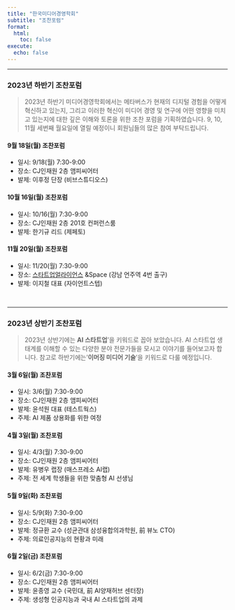 ```yaml
---
title: "한국미디어경영학회"
subtitle: "조찬포럼"
format:
  html:
    toc: false
execute:
  echo: false
---
```


------------------------------------------------------------------------

### 2023년 하반기 조찬포럼

> 2023년 하반기 미디어경영학회에서는 메타버스가 현재의 디지털 경험을 어떻게 혁신하고 있는지, 그리고 이러한 혁신이 미디어 경영 및 연구에 어떤 영향을 미치고 있는지에 대한 깊은 이해와 토론을 위한 조찬 포럼을 기획하였습니다. 9, 10, 11월 세번째 월요일에 열릴 예정이니 회원님들의 많은 참여 부탁드립니다.

#### 9월 18일(월) 조찬포럼

-   일시: 9/18(월) 7:30-9:00
-   장소: CJ인재원 2층 앰피씨어터
-   발제: 이후정 단장 (비브스튜디오스)

#### 10월 16일(월) 조찬포럼

-   일시: 10/16(월) 7:30-9:00
-   장소: CJ인재원 2층 201호 컨퍼런스룸
-   발제: 한기규 리드 (제페토)

#### 11월 20일(월) 조찬포럼

-   일시: 11/20(월) 7:30-9:00
-   장소: [스타트업얼라이언스](https://map.naver.com/p/entry/place/34345742?placePath=%2Fhome&c=15.00,0,0,0,dh) &Space (강남 언주역 4번 출구)
-   발제: 이지철 대표 (자이언트스텝)

<br>

------------------------------------------------------------------------

### 2023년 상반기 조찬포럼

> 2023년 상반기에는 **AI 스타트업**'을 키워드로 꼽아 보았습니다. AI 스타트업 생태계를 이해할 수 있는 다양한 분야 전문가들을 모시고 이야기를 들어보고자 합니다. 참고로 하반기에는'**이머징 미디어 기술**'을 키워드로 다룰 예정입니다.

#### 3월 6일(월) 조찬포럼

-   일시: 3/6(월) 7:30-9:00
-   장소: CJ인재원 2층 앰피씨어터
-   발제: 윤석원 대표 (테스트웍스)
-   주제: AI 제품 상용화를 위한 여정

#### 4월 3일(월) 조찬포럼

-   일시: 4/3(월) 7:30-9:00
-   장소: CJ인재원 2층 앰피씨어터
-   발제: 유병우 랩장 (매스프레소 AI랩)
-   주제: 전 세계 학생들을 위한 맞춤형 AI 선생님

#### 5월 9일(화) 조찬포럼

-   일시: 5/9(화) 7:30-9:00
-   장소: CJ인재원 2층 앰피씨어터
-   발제: 정규환 교수 (성균관대 삼성융합의과학원, 前 뷰노 CTO)
-   주제: 의료인공지능의 현황과 미래

#### 6월 2일(금) 조찬포럼

-   일시: 6/2(금) 7:30-9:00
-   장소: CJ인재원 2층 앰피씨어터
-   발제: 윤종영 교수 (국민대, 前 AI양재허브 센터장)
-   주제: 생성형 인공지능과 국내 AI 스타트업의 과제
